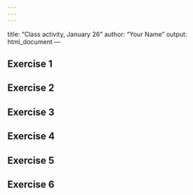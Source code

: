 ```yaml
---
---
---
```

title: "Class activity, January 26"
author: "Your Name"
output: html_document
---


## Exercise 1


## Exercise 2



## Exercise 3




## Exercise 4




## Exercise 5




## Exercise 6


